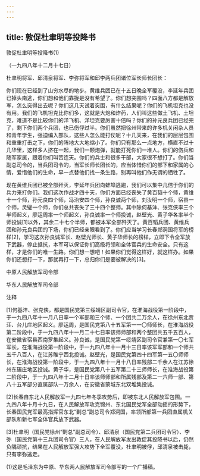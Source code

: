 ```yaml
---
---
---
```

title: 敦促杜聿明等投降书
---



敦促杜聿明等投降书(1)


（一九四八年十二月十七日）

杜聿明将军、邱清泉将军、李弥将军和邱李两兵团诸位军长师长团长：

你们现在已经到了山穷水尽的地步。黄维兵团已在十五日晚全军覆没，李延年兵团已掉头南逃，你们想和他们靠拢是没有希望了。你们想突围吗？四面八方都是解放军，怎么突得出去呢？你们这几天试着突围，有什么结果呢？你们的飞机坦克也没有用。我们的飞机坦克比你们多，这就是大炮和炸药，人们叫这些做土飞机、土坦克，难道不是比较你们的洋飞机、洋坦克要厉害十倍吗？你们的孙元良兵团已经完了，剩下你们两个兵团，也已伤俘过半。你们虽然把徐州带来的许多机关闲杂人员和青年学生，强迫编入部队，这些人怎么能打仗呢？十几天来，在我们的层层包围和重重打击之下，你们的阵地大大地缩小了。你们只有那么一点地方，横直不过十几华里，这样多人挤在一起，我们一颗炮弹，就能打死你们一堆人。你们的伤兵和随军家属，跟着你们叫苦连天。你们的兵士和很多干部，大家很不想打了。你们当副总司令的，当兵团司令的，当军长师长团长的，应当体惜你们的部下和家属的心情，爱惜他们的生命，早一点替他们找一条生路，别再叫他们作无谓的牺牲了。

现在黄维兵团已被全部歼灭，李延年兵团向蚌埠逃跑，我们可以集中几倍于你们的兵力来打你们。我们这次作战才四十天，你们方面已经丧失了黄百韬十个师，黄维十一个师，孙元良四个师，冯治安四个师，孙良诚两个师，刘汝明一个师，宿县一个师，灵璧一个师，你们总共丧失了三十四个整师。其中除何基沣、张克侠率三个半师起义，廖运周率一个师起义，孙良诚率一个师投诚，赵壁光、黄子华各率半个师投诚[1]以外，其余二十七个半师，都被本军全部歼灭了。黄百韬兵团、黄维兵团和孙元良兵团的下场，你们已经亲眼看到了。你们应当学习长春郑洞国将军的榜样[2]，学习这次孙良诚军长、赵壁光师长、黄子华师长的榜样，立即下令全军放下武器，停止抵抗，本军可以保证你们高级将领和全体官兵的生命安全。只有这样，才是你们的唯一生路。你们想一想吧！如果你们觉得这样好，就这样办。如果你们还想打一下，那就再打一下，总归你们是要被解决的[3]。

中原人民解放军司令部

华东人民解放军司令部

注释

[1]何基沣、张克侠，都是国民党第三绥靖区副司令官，在淮海战役第一阶段中，于一九四八年十一月八日率一个军部和三个师、一个团共二万余人，在徐州东北贾汪、台儿庄地区起义。廖运周，是国民党第八十五军第一一〇师师长，在淮海战役第二阶段中，于一九四八年十一月二十七日率该师师部和两个整团共五千五百人，在安徽省宿县西南罗集起义。孙良诚，是国民党第一绥靖区副司令官兼第一〇七军军长，在淮海战役第一阶段中，于一九四八年十一月十三日率该军军部和一个师共五千八百人，在江苏睢宁西北投诚。赵壁光，是国民党第四十四军第一五〇师师长，在淮海战役第一阶段中，于一九四八年十一月十八日率残部二千余人在江苏徐州东碾庄地区投诚。黄子华，是国民党第八十五军第二十三师师长，在淮海战役第二阶段中，于一九四八年十二月十日率该师师部和所属残部及第二一六师一部、第八十五军部分直属部队一万余人，在安徽省蒙城东北双堆集投诚。



[2]长春自东北人民解放军一九四七年冬季攻势后，即被东北人民解放军包围。一九四八年十月十九日，在人民解放军攻克锦州、东北国民党军全部动摇的形势下，长春国民党军最高指挥官东北“剿总”副总司令郑洞国，率领所部第一兵团直属机关部队和新七军全体官兵放下武器。

[3]杜聿明（国民党徐州“剿总”副总司令）、邱清泉（国民党第二兵团司令官）、李弥（国民党第十三兵团司令官）三人，在人民解放军发出敦促其投降书以后，仍然负隅顽抗，结果在人民解放军强大攻势下全军覆没，杜聿明被俘，邱清泉被击毙，只有李弥逃走。

(1)这是毛泽东为中原、华东两人民解放军司令部写的一个广播稿。